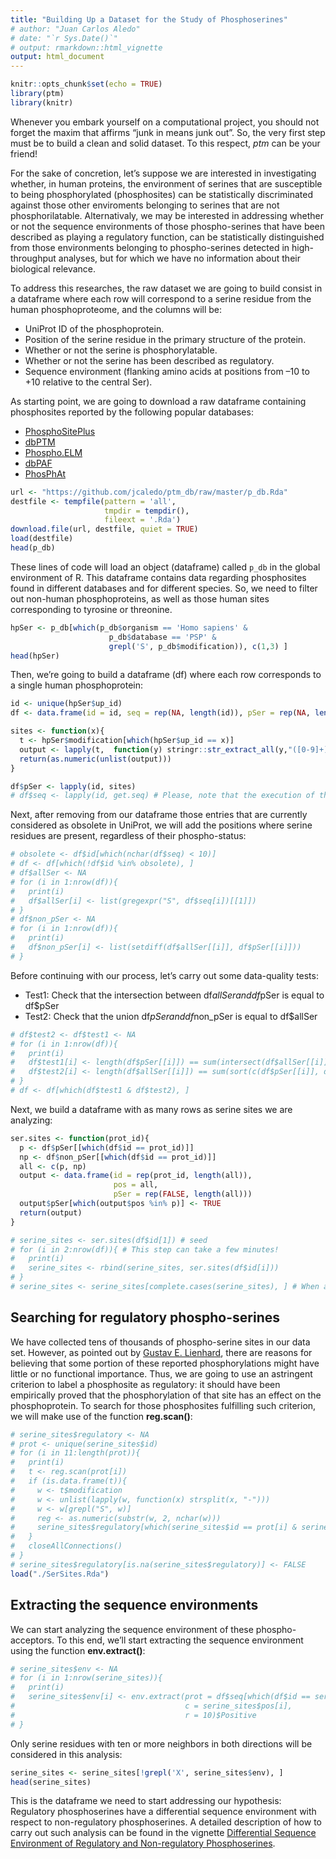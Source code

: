 ```yaml
---
title: "Building Up a Dataset for the Study of Phosphoserines"
# author: "Juan Carlos Aledo"
# date: "`r Sys.Date()`"
# output: rmarkdown::html_vignette
output: html_document
---
```


```r
knitr::opts_chunk$set(echo = TRUE)
library(ptm)
library(knitr)
```

Whenever you embark yourself on a computational project, you should not forget the maxim that affirms "junk in means junk out". So, the very first step must be to build a clean and solid dataset. To this respect, _ptm_ can be your friend!

For the sake of concretion, let's suppose we are interested in investigating whether, in human proteins, the environment of serines that are susceptible to being phosphorylated (phosphosites) can be statistically discriminated against those other enviroments belonging to serines that are not phosphorilatable. Alternativaly, we may be interested in addressing whether or not the sequence environments of those phospho-serines that have been described as playing a regulatory function, can be statistically distinguished from those environments belonging to phospho-serines detected in high-throughput analyses, but for which we have no information about their biological relevance.

To address this researches, the raw dataset we are going to build consist in a dataframe where each row will correspond to a serine residue from the human phosphoproteome, and the columns will be:

* UniProt ID of the phosphoprotein.
* Position of the serine residue in the primary structure of the protein.
* Whether or not the serine is phosphorylatable.
* Whether or not the serine has been described as regulatory.
* Sequence environment (flanking amino acids at positions from –10 to +10 relative to the central Ser).


As starting point, we are going to download a raw dataframe containing phosphosites reported by the following popular databases:

* [PhosphoSitePlus](https://www.phosphosite.org)
* [dbPTM](http://dbptm.mbc.nctu.edu.tw)
* [Phospho.ELM](http://phospho.elm.eu.org/)
* [dbPAF](http://dbpaf.biocuckoo.org)
* [PhosPhAt](http://phosphat.uni-hohenheim.de/)


```r
url <- "https://github.com/jcaledo/ptm_db/raw/master/p_db.Rda"
destfile <- tempfile(pattern = 'all',
                     tmpdir = tempdir(),
                     fileext = '.Rda')
download.file(url, destfile, quiet = TRUE)
load(destfile)
head(p_db)
```

These lines of code will load an object (dataframe) called `p_db` in the global environment of R. This dataframe contains data regarding phosphosites found in different databases and for different species. So, we need to filter out non-human phosphoproteins, as well as those human sites corresponding to tyrosine or threonine.

```r
hpSer <- p_db[which(p_db$organism == 'Homo sapiens' &
                      p_db$database == 'PSP' &
                      grepl('S', p_db$modification)), c(1,3) ]
head(hpSer)
```

Then, we're going to build a dataframe (df) where each row corresponds to a single human phosphoprotein:

```r
id <- unique(hpSer$up_id)
df <- data.frame(id = id, seq = rep(NA, length(id)), pSer = rep(NA, length(id)))

sites <- function(x){
  t <- hpSer$modification[which(hpSer$up_id == x)]
  output <- lapply(t,  function(y) stringr::str_extract_all(y,"([0-9]+)", simplify = TRUE))
  return(as.numeric(unlist(output)))
}

df$pSer <- lapply(id, sites) 
# df$seq <- lapply(id, get.seq) # Please, note that the execution of this command can take a while!
```

Next, after removing from our dataframe those entries that are currently considered as obsolete in UniProt, we will add the positions where serine residues are present, regardless of their phospho-status:

```r
# obsolete <- df$id[which(nchar(df$seq) < 10)]
# df <- df[which(!df$id %in% obsolete), ]
# df$allSer <- NA
# for (i in 1:nrow(df)){
#   print(i)
#   df$allSer[i] <- list(gregexpr("S", df$seq[i])[[1]])
# }
# df$non_pSer <- NA
# for (i in 1:nrow(df)){
#   print(i)
#   df$non_pSer[i] <- list(setdiff(df$allSer[[i]], df$pSer[[i]]))
# }
```

Before continuing with our process, let's carry out some data-quality tests:

* Test1: Check that the intersection between df$allSer and df$pSer is equal to df$pSer 
* Test2: Check that the union df$pSer and df$non_pSer is equal to df$allSer


```r
# df$test2 <- df$test1 <- NA
# for (i in 1:nrow(df)){
#   print(i)
#   df$test1[i] <- length(df$pSer[[i]]) == sum(intersect(df$allSer[[i]], df$pSer[[i]]) == df$pSer[[i]])
#   df$test2[i] <- length(df$allSer[[i]]) == sum(sort(c(df$pSer[[i]], df$non_pSer[[i]])) == df$allSer[[i]])
# }
# df <- df[which(df$test1 & df$test2), ]
```

Next, we build a dataframe with as many rows as serine sites we are analyzing:

```r
ser.sites <- function(prot_id){
  p <- df$pSer[[which(df$id == prot_id)]]
  np <- df$non_pSer[[which(df$id == prot_id)]]
  all <- c(p, np)
  output <- data.frame(id = rep(prot_id, length(all)),
                       pos = all,
                       pSer = rep(FALSE, length(all)))
  output$pSer[which(output$pos %in% p)] <- TRUE
  return(output)
}

# serine_sites <- ser.sites(df$id[1]) # seed
# for (i in 2:nrow(df)){ # This step can take a few minutes!
#   print(i)
#   serine_sites <- rbind(serine_sites, ser.sites(df$id[i]))
# }
# serine_sites <- serine_sites[complete.cases(serine_sites), ] # When a protein hasn't non-phosphorylatable Ser
```

## Searching for regulatory phospho-serines

We have collected tens of thousands of phospho-serine sites in our data set. However, as pointed out by [Gustav E. Lienhard](https://pubmed.ncbi.nlm.nih.gov/18603430), there are reasons for believing that some portion of these reported phosphorylations might have little or no functional importance. Thus, we are going to use an astringent criterion to label a phosphosite as regulatory: it should have been empirically proved that the phosphorylation of that site has an effect on the phosphoprotein. To search for those phosphosites fulfilling such criterion, we will make use of the function **reg.scan()**:

```r
# serine_sites$regulatory <- NA
# prot <- unique(serine_sites$id)
# for (i in 11:length(prot)){
#   print(i)
#   t <- reg.scan(prot[i])
#   if (is.data.frame(t)){
#     w <- t$modification
#     w <- unlist(lapply(w, function(x) strsplit(x, "-")))
#     w <- w[grepl("S", w)]
#     reg <- as.numeric(substr(w, 2, nchar(w)))
#     serine_sites$regulatory[which(serine_sites$id == prot[i] & serine_sites$pos %in% reg)] <- TRUE
#   }
#   closeAllConnections()
# }
# serine_sites$regulatory[is.na(serine_sites$regulatory)] <- FALSE
load("./SerSites.Rda")
```


## Extracting the sequence environments

We can start analyzing the sequence environment of these phospho-acceptors. To this end, we'll start extracting the sequence environment using the function **env.extract()**:

```r
# serine_sites$env <- NA
# for (i in 1:nrow(serine_sites)){
#   print(i)
#   serine_sites$env[i] <- env.extract(prot = df$seq[which(df$id == serine_sites$id[i])][[1]],
#                                      c = serine_sites$pos[i],
#                                      r = 10)$Positive
# }
```


Only serine residues with ten or more neighbors in both directions will be considered in this analysis:

```r
serine_sites <- serine_sites[!grepl('X', serine_sites$env), ]
head(serine_sites)
```

This is the dataframe we need to start addressing our hypothesis: Regulatory phosphoserines have a differential sequence environment with respect to non-regulatory phosphoserines. A detailed description of how to carry out such analysis can be found in the vignette [Differential Sequence Environment of Regulatory and Non-regulatory Phosphoserines](/pSerRegulatory). 


